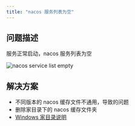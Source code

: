 ```yaml
---
title: "nacos 服务列表为空"
---
```


## 问题描述
服务正常启动，nacos 服务列表为空

![nacos service list empty](/images/1732506892077-7840b4ab-96e9-4316-a951-1f6aa4e396e8.png)

## 解决方案
- 不同版本的 nacos 缓存文件不通用，导致的问题
- 删除家目录下的 nacos 缓存文件夹
- [Windows 家目录说明](https://blog.csdn.net/COCO56/article/details/108230661)
